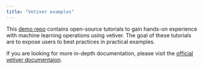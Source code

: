 ```yaml
---
title: "Vetiver examples"
---
```


This [demo repo](https://github.com/isabelizimm/vetiverpydemo) contains open-source tutorials to gain hands-on experience with machine learning operations using vetiver. The goal of these tutorials are to expose users to best practices in practical examples.

If you are looking for more in-depth documentation, please visit the [official vetiver documentaion](https://vetiver.rstudio.com/).
